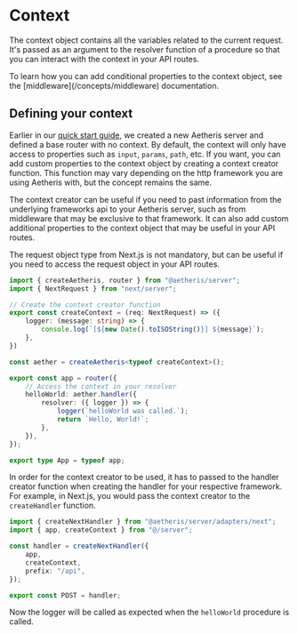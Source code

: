 
# Context

The context object contains all the variables related to the current request. It's passed as an argument to the resolver
function of a procedure so that you can interact with the context in your API routes.

<Callout type="info" emoji="ℹ️">
    To learn how you can add conditional properties to the context object, see the [middleware](/concepts/middleware) documentation.
</Callout>

## Defining your context

Earlier in our [quick start guide](/guide/getting-started), we created a new Aetheris server and defined a base router with no context. By default, the
context will only have access to properties such as `input`, `params`, `path`, etc. If you want, you can add custom properties to the context object by creating
a context creator function. This function may vary depending on the http framework you are using Aetheris with, but the concept remains the same.

The context creator can be useful if you need to past information from the underlying frameworks api to your Aetheris server, such as from middleware that may be
exclusive to that framework. It can also add custom additional properties to the context object that may be useful in your API routes.

<Callout type="info" emoji="ℹ️">
    The request object type from Next.js is not mandatory, but can be useful if you need to access the request object in your API routes.
</Callout>

```ts filename="src/server/index.ts" {5-9, 14-20} copy
import { createAetheris, router } from "@aetheris/server";
import { NextRequest } from "next/server";

// Create the context creator function
export const createContext = (req: NextRequest) => ({
    logger: (message: string) => {
        console.log(`[${new Date().toISOString()}] ${message}`);
    },
})

const aether = createAetheris<typeof createContext>();

export const app = router({
    // Access the context in your resolver
    helloWorld: aether.handler({
        resolver: ({ logger }) => {
            logger(`helloWorld was called.`);
            return `Hello, World!`;
        },
    }),
});

export type App = typeof app;
```

In order for the context creator to be used, it has to passed to the handler creator function when creating the handler for
your respective framework. For example, in Next.js, you would pass the context creator to the `createHandler` function.

```ts filename="src/app/api/[[...slug]]/route.ts" {6} copy
import { createNextHandler } from "@aetheris/server/adapters/next";
import { app, createContext } from "@/server";

const handler = createNextHandler({
    app,
    createContext,
    prefix: "/api",
});

export const POST = handler;
```

Now the logger will be called as expected when the `helloWorld` procedure is called.